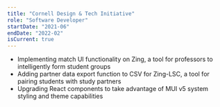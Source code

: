 ```yaml
---
title: "Cornell Design & Tech Initiative"
role: "Software Developer"
startDate: "2021-06"
endDate: "2022-02"
isCurrent: true
---
```


- Implementing match UI functionality on Zing, a tool for professors to intelligently form student groups
- Adding partner data export function to CSV for Zing-LSC, a tool for pairing students with study partners
- Upgrading React components to take advantage of MUI v5 system styling and theme capabilities

